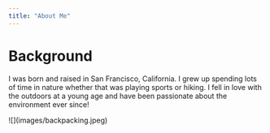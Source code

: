 ```yaml
---
title: "About Me"
---
```


# Background

I was born and raised in San Francisco, California. I grew up spending lots of time in nature whether that was playing sports or hiking. I fell in love with the outdoors at a young age and have been passionate about the environment ever since!

\![\](images/backpacking.jpeg)\
